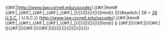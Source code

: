 <span class=plainlinksneverexpand>{{#if:{{{pipe|}}}|[http://www.law.cornell.edu/uscode/{{{1}}}/{{{2}}}.{{#if:{{{3|}}}|html#{{{3}}}{{#if:{{{4|}}}|_{{{4}}}{{#if:{{{5|}}}|_{{{5}}}{{#if:{{{6|}}}|_{{{6}}}{{#if:{{{7|}}}|_{{{7}}}{{#if:{{{8|}}}|_{{{8}}}|}}|}}|}}|}}|}}|html}} {{{pipe}}}]|{{#switch:{{{1}}}| 26 = [[Internal Revenue Code|26 U.S.C.]] |{{{1}}} U.S.C.}}&nbsp;[http://www.law.cornell.edu/uscode/{{{1}}}/{{{2}}}.{{#if:{{{3|}}}|html#{{{3}}}{{#if:{{{4|}}}|_{{{4}}}{{#if:{{{5|}}}|_{{{5}}}{{#if:{{{6|}}}|_{{{6}}}{{#if:{{{7|}}}|_{{{7}}}{{#if:{{{8|}}}|_{{{8}}}|}}|}}|}}|}}|}}|html}} §&nbsp;{{{2}}}{{#if:{{{3|}}}|({{{3}}}){{#if:{{{4|}}}|({{{4}}}){{#if:{{{5|}}}|({{{5}}}){{#if:{{{6|}}}|({{{6}}}){{#if:{{{7|}}}|({{{7}}}){{#if:{{{8|}}}|({{{8}}})|}}|}}|}}|}}|}}|}}]}}</span><noinclude>
{{documentation}}
</noinclude>